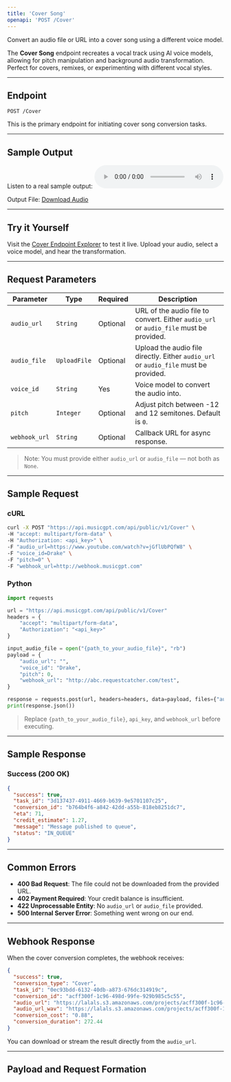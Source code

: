 ```yaml
---
title: 'Cover Song'
openapi: 'POST /Cover'
---
```


Convert an audio file or URL into a cover song using a different voice model.

The **Cover Song** endpoint recreates a vocal track using AI voice models, allowing for pitch manipulation and background audio transformation. Perfect for covers, remixes, or experimenting with different vocal styles.

---

## Endpoint

```http
POST /Cover
```
This is the primary endpoint for initiating cover song conversion tasks.

---

## Sample Output

Listen to a real sample output:
<audio controls="1" controlslist="nodownload nofullscreen noremoteplayback" src="https://lalals.s3.amazonaws.com/projects/acff300f-1c96-498d-99fe-929b985c5c55.mp3">Your browser does not support the audio playback.</audio>

Output File:
<a href="https://lalals.s3.amazonaws.com/projects/acff300f-1c96-498d-99fe-929b985c5c55.wav" target="_blank">Download Audio</a>

---

## Try it Yourself

Visit the [Cover Endpoint Explorer](/api-documentation/endpoint/cover) to test it live. Upload your audio, select a voice model, and hear the transformation.

---

## Request Parameters

| Parameter     | Type         | Required | Description                                                                            |
| ------------- | ------------ | -------- | -------------------------------------------------------------------------------------- |
| `audio_url`   | `String`     | Optional | URL of the audio file to convert. Either `audio_url` or `audio_file` must be provided. |
| `audio_file`  | `UploadFile` | Optional | Upload the audio file directly. Either `audio_url` or `audio_file` must be provided.   |
| `voice_id`    | `String`     | Yes      | Voice model to convert the audio into.                                                 |
| `pitch`       | `Integer`    | Optional | Adjust pitch between -12 and 12 semitones. Default is `0`.                             |
| `webhook_url` | `String`     | Optional | Callback URL for async response.                                                       |

> Note: You must provide either `audio_url` or `audio_file` — not both as `None`.

---

## Sample Request

### cURL

```bash
curl -X POST "https://api.musicgpt.com/api/public/v1/Cover" \
-H "accept: multipart/form-data" \
-H "Authorization: <api_key>" \
-F "audio_url=https://www.youtube.com/watch?v=jGflUbPQfW8" \
-F "voice_id=Drake" \
-F "pitch=0" \
-F "webhook_url=http://webhook.musicgpt.com"
```

### Python

```python
import requests

url = "https://api.musicgpt.com/api/public/v1/Cover"
headers = {
    "accept": "multipart/form-data",
    "Authorization": "<api_key>"
}

input_audio_file = open("{path_to_your_audio_file}", "rb")
payload = {
    "audio_url": "",
    "voice_id": "Drake",
    "pitch": 0,
    "webhook_url": "http://abc.requestcatcher.com/test",
}

response = requests.post(url, headers=headers, data=payload, files={"audio_file": input_audio_file})
print(response.json())
```

> Replace `{path_to_your_audio_file}`, `api_key`, and `webhook_url` before executing.

---

## Sample Response

### Success (200 OK)

```json
{
  "success": true,
  "task_id": "3d137437-4911-4669-b639-9e5701107c25",
  "conversion_id": "b764b4f6-a842-42dd-a55b-818eb8251dc7",
  "eta": 71,
  "credit_estimate": 1.27,
  "message": "Message published to queue",
  "status": "IN_QUEUE"
}
```

---

## Common Errors

* **400 Bad Request**: The file could not be downloaded from the provided URL.
* **402 Payment Required**: Your credit balance is insufficient.
* **422 Unprocessable Entity**: No `audio_url` or `audio_file` provided.
* **500 Internal Server Error**: Something went wrong on our end.

---

## Webhook Response

When the cover conversion completes, the webhook receives:

```json
{
  "success": true,
  "conversion_type": "Cover",
  "task_id": "0ec93bdd-6132-40db-a873-676dc314919c",
  "conversion_id": "acff300f-1c96-498d-99fe-929b985c5c55",
  "audio_url": "https://lalals.s3.amazonaws.com/projects/acff300f-1c96-498d-99fe-929b985c5c55.mp3",
  "audio_url_wav": "https://lalals.s3.amazonaws.com/projects/acff300f-1c96-498d-99fe-929b985c5c55.wav",
  "conversion_cost": "0.88",
  "conversion_duration": 272.44
}
```

You can download or stream the result directly from the `audio_url`.

---

## Payload and Request Formation

